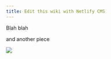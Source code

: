 ```yaml
---
title: Edit this wiki with Netlify CMS
---
```

Blah blah

and another piece

![](images/uploads/untitled.png)